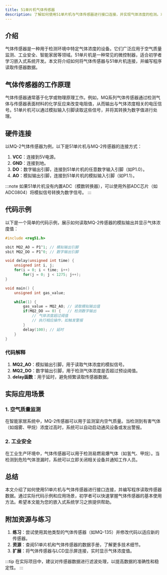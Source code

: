 ```yaml
---
title: 51单片机气体传感器
description: 了解如何使用51单片机与气体传感器进行接口连接，并实现气体浓度的检测。本文适合初学者，包含代码示例和实际应用场景。
---
```


## 介绍

气体传感器是一种用于检测环境中特定气体浓度的设备。它们广泛应用于空气质量监测、工业安全、智能家居等领域。51单片机是一种常见的微控制器，适合初学者学习嵌入式系统开发。本文将介绍如何将气体传感器与51单片机连接，并编写程序读取传感器数据。

## 气体传感器的工作原理

气体传感器通常基于化学或物理原理工作。例如，MQ系列气体传感器通过检测气体与传感器表面材料的化学反应来改变电阻值，从而输出与气体浓度相关的电压信号。51单片机可以通过模拟输入引脚读取这些信号，并将其转换为数字值进行处理。

## 硬件连接

以MQ-2气体传感器为例，以下是51单片机与MQ-2传感器的连接方式：

1. **VCC**：连接到5V电源。
2. **GND**：连接到地。
3. **DO**：数字输出引脚，连接到51单片机的任意数字输入引脚（如P1.0）。
4. **AO**：模拟输出引脚，连接到51单片机的模拟输入引脚（如P1.1）。

:::note
如果51单片机没有内置ADC（模数转换器），可以使用外部ADC芯片（如ADC0804）将模拟信号转换为数字信号。
:::

## 代码示例

以下是一个简单的代码示例，展示如何读取MQ-2传感器的模拟输出并显示气体浓度值：

```c
#include <reg51.h>

sbit MQ2_AO = P1^1; // 模拟输出引脚
sbit MQ2_DO = P1^0; // 数字输出引脚

void delay(unsigned int time) {
    unsigned int i, j;
    for(i = 0; i < time; i++)
        for(j = 0; j < 1275; j++);
}

void main() {
    unsigned int gas_value;

    while(1) {
        gas_value = MQ2_AO; // 读取模拟输出值
        if(MQ2_DO == 0) {   // 检测数字输出
            // 气体浓度超过阈值
            // 执行相应操作，如触发警报
        }
        delay(100); // 延时
    }
}
```

### 代码解释

1. **MQ2_AO**：模拟输出引脚，用于读取气体浓度的模拟信号。
2. **MQ2_DO**：数字输出引脚，用于检测气体浓度是否超过预设阈值。
3. **delay函数**：用于延时，避免频繁读取传感器数据。

## 实际应用场景

### 1. 空气质量监测

在智能家居系统中，MQ-2传感器可以用于监测室内空气质量。当检测到有害气体（如烟雾、甲烷）浓度过高时，系统可以自动启动通风设备或发出警报。

### 2. 工业安全

在工业生产环境中，气体传感器可以用于检测易燃易爆气体（如氢气、甲烷）。当检测到危险气体泄漏时，系统可以立即关闭相关设备并通知工作人员。

## 总结

本文介绍了如何使用51单片机与气体传感器进行接口连接，并编写程序读取传感器数据。通过实际代码示例和应用场景，初学者可以快速掌握气体传感器的基本使用方法。希望本文能为您的嵌入式系统学习之旅提供帮助。

## 附加资源与练习

1. **练习**：尝试使用其他类型的气体传感器（如MQ-135）并修改代码以适应新的传感器。
2. **资源**：查阅51单片机和气体传感器的数据手册，了解更多技术细节。
3. **扩展**：将气体传感器与LCD显示屏连接，实时显示气体浓度值。

:::tip
在实际项目中，建议对传感器数据进行滤波处理，以提高数据的准确性和稳定性。
:::